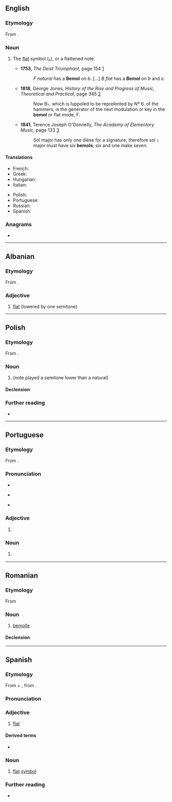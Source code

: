 {{also|bémol}}
==English==

===Etymology===
From {{bor|en|it|bemolle}}.

===Noun===
{{en-noun}}

# {{lb|en|music|obsolete}} The [[flat]] symbol ([[♭]]), or a flattened note.
#* '''1753''', ''The Deist Triumphant'', page 154 [https://www.google.co.uk/books/edition/The_Deist_Triumphant_Translated_Chiefly/U2gYvQKhnj8C?hl=en&gbpv=1&dq=%22bemol%22&pg=PA154&printsec=frontcover]
#*: ''F'' ''natural'' has a '''Bemol''' on ''b''. [...] ''B'' ''flat'' has a '''Bemol''' on ''b'' and ''e''.
#* '''1818''', George Jones, ''History of the Rise and Progress of Music, Theoretical and Practical'', page 345 [https://www.google.co.uk/books/edition/History_of_the_Rise_and_Progress_of_Musi/D_lOWjIuMacC?hl=en&gbpv=1&dq=%22the+bemol%22&pg=PA341&printsec=frontcover]
#*: Now B♭, which is ſuppoſed to be repreſented by Nº 6. of the hammers, is the generator of the next modulation or key in the '''bemol''' or flat mode, F.
#* '''1841''', Terence Joseph O'Donnelly, ''The Academy of Elementary Music'', page 133 [https://www.google.co.uk/books/edition/The_Academy_of_Elementary_Music/uSM0fa4om-AC?hl=en&gbpv=1&dq=%22bemols%22&pg=PA133&printsec=frontcover]
#*: Sol major has only one dièse for a signature; therefore sol ♭ major must have six '''bemols'''; six and one make seven.

====Translations====
{{trans-top|bemol}}
* French: {{t+|fr|bémol|m}}
* Greek: {{t+|el|ύφεση|f}}
* Hungarian: {{t+|hu|bé}}
* Italian: {{t|it|bemolle|m}}
{{trans-mid}}
* Polish: {{t+|pl|bemol|m}}
* Portuguese: {{t+|pt|bemol|m}}
* Russian: {{t+|ru|бемо́ль|m}}
* Spanish: {{t+|es|bemol|m}}
{{trans-bottom}}

===Anagrams===
* {{anagrams|en|a=belmo|Lembo|moble}}

----

==Albanian==

===Etymology===
From {{bor|sq|it|bemolle}}.

===Adjective===
{{head|sq|adjective}}

# [[flat]] (lowered by one semitone)

{{tbot entry|Albanian|flat|2009|October|sq}}

----

==Polish==
{{wikipedia|lang=pl}}

===Etymology===
From {{bor|pl|it|bemolle}}.

===Noun===
{{pl-noun|m-in}}

# {{lb|pl|music}} {{l|en|flat}} (note played a semitone lower than a natural)

====Declension====
{{pl-decl-noun
|bemol|bemole
|bemola|bemoli
|bemolowi|bemolom
|bemol|bemole
|bemolem|bemolami
|bemolu|bemolach
|bemolu|bemole
}}

===Further reading===
* {{R:PWN}}

----

==Portuguese==

===Etymology===
From {{bor|pt|it|bemolle}}.

===Pronunciation===
* {{IPA|pt|/beˈmɔɫ/}}
* {{a|Brazil}} {{IPA|pt|/beˈmɔw/}}
* {{hyphenation|pt|be|mol}}

===Adjective===
{{pt-adj|pl=bemóis|comp=no}}

# {{lb|pt|music|note}} {{l|en|flat}} {{gloss|lowered by one semitone}}

===Noun===
{{pt-noun|m|bemóis}}

# {{lb|pt|music}} {{l|en|flat}} {{gloss|note played a semitone lower than a natural}}

----

==Romanian==

===Etymology===
From {{bor|ro|fr|bemolle}}

===Noun===
{{ro-noun|m|bemoli}}

# [[bemolle]]

====Declension====
{{ro-noun-m}}

----

==Spanish==

===Etymology===
From {{m|es|B||musical letter}} + {{m|es|mol}}, from {{m|es|mole||soft}}.

===Pronunciation===
{{es-IPA}}

===Adjective===
{{es-adj|f=#}}

# {{lb|es|music}} [[flat]]
#: {{ux|es|Esta pieza está compuesta en re '''bemol'''.|inline=1|This piece was composed in B flat.}}

====Derived terms====
* {{l|es|abemolar}}

===Noun===
{{es-noun|m}}

# {{lb|es|music}} [[flat]] [[symbol]]
#: {{ux|es|Se te olvidó poner un par de '''bemoles'''.|inline=1|You forgot to add a couple of flat symbols.}}

===Further reading===
* {{R:DRAE 2001}}